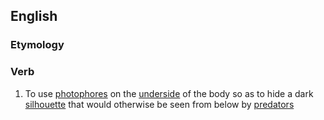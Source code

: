 ==English==

===Etymology===
{{prefix|en|counter|illuminate}}

===Verb===
{{en-verb|counterilluminat}}

# {{lb|en|of a fish}} To use [[photophore]]s on the [[underside]] of the body so as to hide a dark [[silhouette]] that would otherwise be seen from below by [[predator]]s